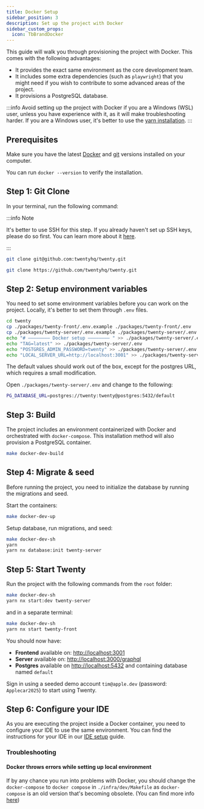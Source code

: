 ---
title: Docker Setup
sidebar_position: 3
description: Set up the project with Docker
sidebar_custom_props:
  icon: TbBrandDocker
---


This guide will walk you through provisioning the project with Docker. This comes with the following advantages:
- It provides the exact same environment as the core development team.
- It includes some extra dependencies (such as `playwright`) that you might need if you wish to contribute to some advanced areas of the project.
- It provisions a PostgreSQL database.

:::info
Avoid setting up the project with Docker if you are a Windows (WSL) user, unless you have experience with it, as it will make troubleshooting harder.
If you are a Windows user, it's better to use the [yarn installation](/start/local-setup/yarn-setup).
:::

## Prerequisites

Make sure you have the latest [Docker](https://docs.docker.com/get-docker/) and [git](https://git-scm.com/book/en/v2/Getting-Started-Installing-Git) versions installed on your computer.

You can run `docker --version` to verify the installation.

## Step 1: Git Clone

In your terminal, run the following command:

:::info Note

It's better to use SSH for this step. If you already haven't set up SSH keys, please do so first. You can learn more about it [here](https://docs.github.com/en/authentication/connecting-to-github-with-ssh/about-ssh). 

:::

<Tabs>
<TabItem value="ssh" label="SSH (Recommended)" default>

```bash
git clone git@github.com:twentyhq/twenty.git
```
</TabItem>
<TabItem value="https" label="HTTPS" >

```bash
git clone https://github.com/twentyhq/twenty.git
```

</TabItem>
</Tabs>

## Step 2: Setup environment variables

You need to set some environment variables before you can work on the project. Locally, it's better to set them through `.env` files.

```bash
cd twenty
cp ./packages/twenty-front/.env.example ./packages/twenty-front/.env
cp ./packages/twenty-server/.env.example ./packages/twenty-server/.env
echo "# ———————— Docker setup ———————— " >> ./packages/twenty-server/.env
echo "TAG=latest" >> ./packages/twenty-server/.env
echo "POSTGRES_ADMIN_PASSWORD=twenty" >> ./packages/twenty-server/.env
echo "LOCAL_SERVER_URL=http://localhost:3001" >> ./packages/twenty-server/.env
```

The default values should work out of the box, except for the postgres URL, which requires a small modification.

Open `./packages/twenty-server/.env` and change to the following:

```bash
PG_DATABASE_URL=postgres://twenty:twenty@postgres:5432/default
```


## Step 3: Build

The project includes an environment containerized with Docker and orchestrated with `docker-compose`.
This installation method will also provision a PostgreSQL container.


```bash
make docker-dev-build
```

## Step 4: Migrate & seed

Before running the project, you need to initialize the database by running the migrations and seed.

Start the containers:
```bash
make docker-dev-up
```

Setup database, run migrations, and seed:
```bash
make docker-dev-sh
yarn
yarn nx database:init twenty-server
```

## Step 5: Start Twenty

Run the project with the following commands from the `root` folder:

```bash
make docker-dev-sh
yarn nx start:dev twenty-server
```

and in a separate terminal:
```bash
make docker-dev-sh
yarn nx start twenty-front
```

You should now have:
- **Frontend** available on: [http://localhost:3001](http://localhost:3001)
- **Server** available on: [http://localhost:3000/graphql](http://localhost:3000/graphql)
- **Postgres** available on [http://localhost:5432](http://localhost:5432) and containing database named `default`

Sign in using a seeded demo account `tim@apple.dev` (password: `Applecar2025`) to start using Twenty.

## Step 6: Configure your IDE

As you are executing the project inside a Docker container, you need to configure your IDE to use the same environment.
You can find the instructions for your IDE in our [IDE setup](/start/local-setup/ide-setup) guide.

### Troubleshooting

#### Docker throws errors while setting up local environment

If by any chance you run into problems with Docker, you should change the `docker-compose` to `docker compose` in `./infra/dev/Makefile` as `docker-compose` is an old version
that's becoming obsolete. (You can find more info [here](https://docs.docker.com/compose/migrate/))
